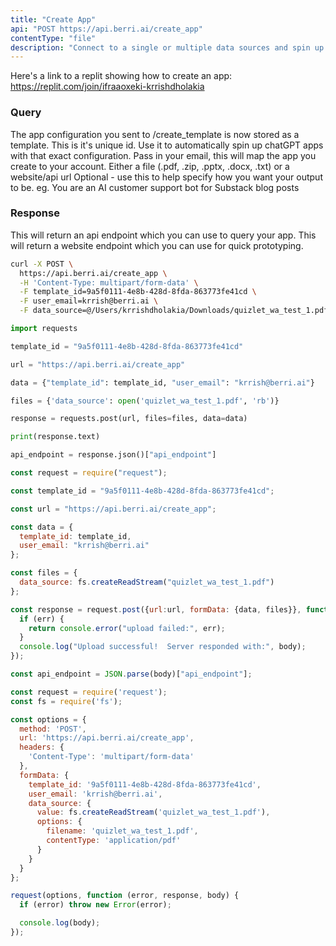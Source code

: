 ```yaml
---
title: "Create App"
api: "POST https://api.berri.ai/create_app"
contentType: "file"
description: "Connect to a single or multiple data sources and spin up chatGPT apps for each of them"
---
```


Here's a link to a replit showing how to create an app: https://replit.com/join/ifraaoxeki-krrishdholakia

### Query

<ParamField body="template_id" type="string" optional>
  The app configuration you sent to /create_template is now stored as a template. This is it's unique id. Use it to automatically spin up chatGPT apps with that exact configuration. 
</ParamField>

<ParamField body="user_email" type="string">
  Pass in your email, this will map the app you create to your account.
</ParamField>

<ParamField body="data_source" type="string">
  Either a file (.pdf, .zip, .pptx, .docx, .txt) or a website/api url
</ParamField>

<ParamField body="prompt" type="string" optional>
  Optional - use this to help specify how you want your output to be.
  eg. You are an AI customer support bot for Substack blog posts 
</ParamField>

### Response

<ResponseField name="api_endpoint" type="string">
  This will return an api endpoint which you can use to query your app.
</ResponseField>

<ResponseField name="website_endpoint" type="string">
  This will return a website endpoint which you can use for quick prototyping.  
</ResponseField>

<RequestExample>

```bash curl
curl -X POST \
  https://api.berri.ai/create_app \
  -H 'Content-Type: multipart/form-data' \
  -F template_id=9a5f0111-4e8b-428d-8fda-863773fe41cd \
  -F user_email=krrish@berri.ai \
  -F data_source=@/Users/krrishdholakia/Downloads/quizlet_wa_test_1.pdf
```

```python python
import requests

template_id = "9a5f0111-4e8b-428d-8fda-863773fe41cd"

url = "https://api.berri.ai/create_app"

data = {"template_id": template_id, "user_email": "krrish@berri.ai"}

files = {'data_source': open('quizlet_wa_test_1.pdf', 'rb')}

response = requests.post(url, files=files, data=data)

print(response.text)

api_endpoint = response.json()["api_endpoint"]
```
```javascript javascript
const request = require("request");

const template_id = "9a5f0111-4e8b-428d-8fda-863773fe41cd";

const url = "https://api.berri.ai/create_app";

const data = {
  template_id: template_id,
  user_email: "krrish@berri.ai"
};

const files = {
  data_source: fs.createReadStream("quizlet_wa_test_1.pdf")
};

const response = request.post({url:url, formData: {data, files}}, function(err, httpResponse, body) {
  if (err) {
    return console.error("upload failed:", err);
  }
  console.log("Upload successful!  Server responded with:", body);
});

const api_endpoint = JSON.parse(body)["api_endpoint"];
```

```javascript node.js
const request = require('request');
const fs = require('fs');

const options = {
  method: 'POST',
  url: 'https://api.berri.ai/create_app',
  headers: {
    'Content-Type': 'multipart/form-data'
  },
  formData: {
    template_id: '9a5f0111-4e8b-428d-8fda-863773fe41cd',
    user_email: 'krrish@berri.ai',
    data_source: {
      value: fs.createReadStream('quizlet_wa_test_1.pdf'),
      options: {
        filename: 'quizlet_wa_test_1.pdf',
        contentType: 'application/pdf'
      }
    }
  }
};

request(options, function (error, response, body) {
  if (error) throw new Error(error);

  console.log(body);
});
```
</RequestExample>